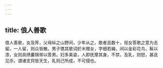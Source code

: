 ```yaml
---
---
---
```

title: 俍人善歌
---



俍人善歌，女及笄，父母纵之山野间，少年从之，歌者且数十，视女答歌之意为去留。一人留，则众皆散。男子镌其歌词於木赠女，字细若蝇，间以金彩花鸟，髹以漆，女则具绣囊锦带以答男。妇多美姿，人即抚摩其身，不禁，及乳，则怒，甚且见杀，谓诸支窍皆天生，乳则己所成，不可侵也。